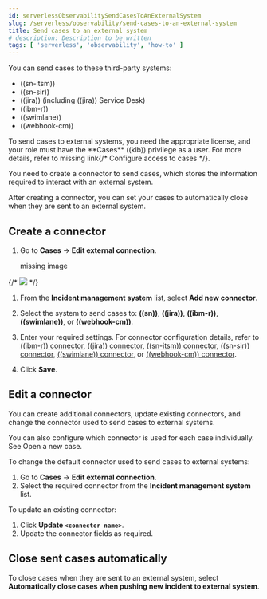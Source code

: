 ```yaml
---
id: serverlessObservabilitySendCasesToAnExternalSystem
slug: /serverless/observability/send-cases-to-an-external-system
title: Send cases to an external system
# description: Description to be written
tags: [ 'serverless', 'observability', 'how-to' ]
---
```



<Snippet />

<div id="cases-external-connectors"></div>

You can send cases to these third-party systems:

* ((sn-itsm))
* ((sn-sir))
* ((jira)) (including ((jira)) Service Desk)
* ((ibm-r))
* ((swimlane))
* ((webhook-cm))

<DocCallOut title="Important" color="warning">
To send cases to external systems, you need the appropriate license, and your role must
have the **Cases** ((kib)) privilege as a user. For more details, refer to <DocBadge><DocIcon size="s" type="unlink" title="missing link"/> missing link</DocBadge>{/*  <DocLink id="enObservabilityGrantCasesAccess">Configure access to cases</DocLink> */}.
</DocCallOut>

You need to create a connector to send cases, which stores the information required to interact
with an external system.

After creating a connector, you can set your cases to
automatically close when they are sent to an external system.

<div id="new-connector-observability"></div>

## Create a connector

1. Go to **Cases** -> **Edit external connection**.

    <div style={{ backgroundColor: "#F1F4FA", width: "100%", height: "250px", textAlign: "center", paddingTop: "110px", marginBottom: "20px" }}><DocIcon type="image" title="missing image"/> missing image</div>
{/* ![](images/cases-external-connectors/-observability-add-case-connector.png) */}

1. From the **Incident management system** list, select **Add new connector**.
1. Select the system to send cases to: **((sn))**, **((jira))**, **((ibm-r))**, **((swimlane))**,
    or **((webhook-cm))**.

1. Enter your required settings. For connector configuration details, refer to
    [((ibm-r)) connector](((kibana-ref))/resilient-action-type.html),
    [((jira)) connector](((kibana-ref))/jira-action-type.html),
    [((sn-itsm)) connector](((kibana-ref))/servicenow-action-type.html),
    [((sn-sir)) connector](((kibana-ref))/servicenow-sir-action-type.html),
    [((swimlane)) connector](((kibana-ref))/swimlane-action-type.html), or
    [((webhook-cm)) connector](((kibana-ref))/cases-webhook-action-type.html).

1. Click **Save**.

<div id="Edit-connector-observability"></div>

## Edit a connector

You can create additional connectors, update existing connectors, and change the connector used to send cases to external systems.

<DocCallOut title="Tip">
You can also configure which connector is used for each case individually. See <DocLink id="serverlessObservabilityCreateANewCase" section="open-a-new-case">Open a new case</DocLink>.
</DocCallOut>

To change the default connector used to send cases to external systems:

1. Go to **Cases** -> **Edit external connection**.
1. Select the required connector from the **Incident management system** list.

To update an existing connector:

1. Click **Update `<connector name>`**.
1. Update the connector fields as required.

<div id="close-connector-observability"></div>

## Close sent cases automatically

To close cases when they are sent to an external system, select
**Automatically close cases when pushing new incident to external system**.